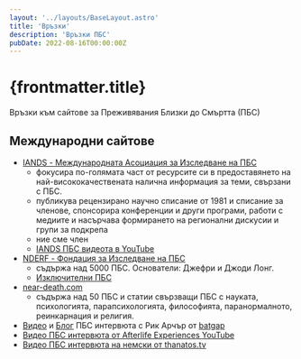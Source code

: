 ```yaml
---
layout: '../layouts/BaseLayout.astro'
title: 'Връзки'
description: 'Връзки ПБС'
pubDate: 2022-08-16T00:00:00Z
---
```


# {frontmatter.title}

Връзки към сайтове за Преживявания Близки до Смъртта (ПБС)

## Международни сайтове

- [IANDS - Международната Асоциация за Изследване на ПБС](https://iands.org/)
  - фокусира по-голямата част от ресурсите си в предоставянето на най-висококачествената налична информация за теми, свързани с ПБС.
  - публикува рецензирано научно списание от 1981 и списание за членове, спонсорира конференции и други програми, работи с медиите и насърчава формирането на регионални дискусии и групи за подкрепа
  - ние сме член
  - [IANDS ПБС видеота в YouTube](https://www.youtube.com/c/IANDSvideos/videos)
- [NDERF - Фондация за Изследване на ПБС](https://nderf.org/)
  - съдържа над 5000 ПБС. Основатели: Джефри и Джоди Лонг.
  - [Изключителни ПБС](https://www.nderf.org/Archives/exceptional.html)
- [near-death.com](https://near-death.com/)
  - съдържа над 50 ПБС и статии свързващи ПБС с науката, психологията, парапсихологията, философията, паранормалното, реинкарнация и религия.
- [Видео](https://www.youtube.com/c/Batgap/search?query=near%20death%20experiences) и [Блог](https://batgap.com/category/nde/) ПБС интервюта с Рик Арчър от [batgap](https://batgap.com/)
- [Видео ПБС интервюта от Afterlife Experiences YouTube](https://www.youtube.com/c/AfterlifeExperiences/videos)
- [Видео ПБС интервюта на немски от thanatos.tv](https://thanatos.tv/category/sterbeerlebnisse/)
